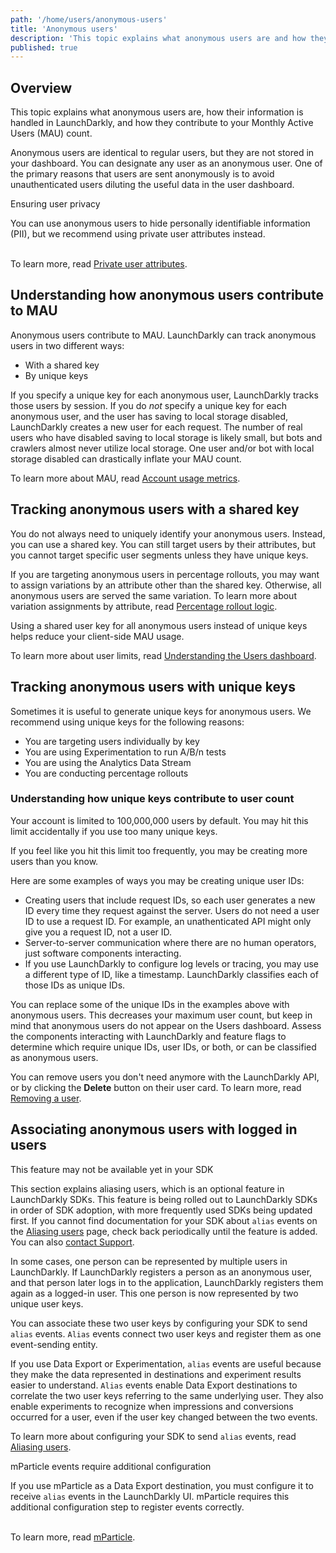 ```yaml
---
path: '/home/users/anonymous-users'
title: 'Anonymous users'
description: 'This topic explains what anonymous users are and how they contribute to your Monthly Active Users (MAU).'
published: true
---
```


## Overview

This topic explains what anonymous users are, how their information is handled in LaunchDarkly, and how they contribute to your Monthly Active Users (MAU) count.

Anonymous users are identical to regular users, but they are not stored in your dashboard. You can designate any user as an anonymous user. One of the primary reasons that users are sent anonymously is to avoid unauthenticated users diluting the useful data in the user dashboard.

<Callout intent="info">
  <CalloutTitle>Ensuring user privacy</CalloutTitle>
  <CalloutDescription>

You can use anonymous users to hide personally identifiable information (PII), but we recommend using private user
attributes instead.<br/> <br/>

To learn more, read [Private user attributes](/home/managing-users/user-attributes).

  </CalloutDescription>
</Callout>

## Understanding how anonymous users contribute to MAU

Anonymous users contribute to MAU. LaunchDarkly can track anonymous users in two different ways:

* With a shared key
* By unique keys

If you specify a unique key for each anonymous user, LaunchDarkly tracks those users by session. If you do *not* specify a unique key for each anonymous user, and the user has saving to local storage disabled, LaunchDarkly creates a new user for each request. The number of real users who have disabled saving to local storage is likely small, but bots and crawlers almost never utilize local storage. One user and/or bot with local storage disabled can drastically inflate your MAU count.

To learn more about MAU, read [Account usage metrics](/home/billing/usage-metrics).

## Tracking anonymous users with a shared key

You do not always need to uniquely identify your anonymous users. Instead, you can use a shared key. You can still target users by their attributes, but you cannot target specific user segments unless they have unique keys.

If you are targeting anonymous users in percentage rollouts, you may want to assign variations by an attribute other than the shared key. Otherwise, all anonymous users are served the same variation. To learn more about variation assignments by attribute, read [Percentage rollout logic](/home/flags/targeting-users#percentage-rollout-logic).

Using a shared user key for all anonymous users instead of unique keys helps reduce your client-side MAU usage.

To learn more about user limits, read [Understanding the Users dashboard](/home/users/users-dashboard#understanding-the-users-dashboard).

## Tracking anonymous users with unique keys

Sometimes it is useful to generate unique keys for anonymous users. We recommend using unique keys for the following reasons:

- You are targeting users individually by key
- You are using Experimentation to run A/B/n tests
- You are using the Analytics Data Stream
- You are conducting percentage rollouts

### Understanding how unique keys contribute to user count

Your account is limited to 100,000,000 users by default. You may hit this limit accidentally if you use too many unique keys.

If you feel like you hit this limit too frequently, you may be creating more users than you know.

Here are some examples of ways you may be creating unique user IDs:

* Creating users that include request IDs, so each user generates a new ID every time they request against the server. Users do not need a user ID to use a request ID. For example, an unathenticated API might only give you a request ID, not a user ID.
* Server-to-server communication where there are no human operators, just software components interacting.
* If you use LaunchDarkly to configure log levels or tracing, you may use a different type of ID, like a timestamp. LaunchDarkly classifies each of those IDs as unique IDs.

You can replace some of the unique IDs in the examples above with anonymous users. This decreases your maximum user count, but keep in mind that anonymous users do not appear on the Users dashboard. Assess the components interacting with LaunchDarkly and feature flags to determine which require unique IDs, user IDs, or both, or can be classified as anonymous users.

You can remove users you don't need anymore with the LaunchDarkly API, or by clicking the **Delete** button on their user card. To learn more, read [Removing a user](/home/users/users-dashboard#removing-a-user).

## Associating anonymous users with logged in users

<Callout intent="info">
<CalloutTitle>This feature may not be available yet in your SDK</CalloutTitle>
<CalloutDescription>

This section explains aliasing users, which is an optional feature in LaunchDarkly SDKs. This feature is being rolled out to LaunchDarkly SDKs in order of SDK adoption, with more frequently used SDKs being updated first. If you cannot find documentation for your SDK about <code>alias</code> events on the [Aliasing users](/sdk/features/aliasing-users) page, check back periodically until the feature is added. You can also [contact Support](https://support.launchdarkly.com/hc/en-us).

</CalloutDescription>
</Callout>

In some cases, one person can be represented by multiple users in LaunchDarkly. If LaunchDarkly registers a person as an anonymous user, and that person later logs in to the application, LaunchDarkly registers them again as a logged-in user. This one person is now represented by two unique user keys.

You can associate these two user keys by configuring your SDK to send `alias` events. `Alias` events connect two user keys and register them as one event-sending entity.

If you use Data Export or Experimentation, `alias` events are useful because they make the data represented in destinations and experiment results easier to understand. `Alias` events enable Data Export destinations to correlate the two user keys referring to the same underlying user. They also enable experiments to recognize when impressions and conversions occurred for a user, even if the user key changed between the two events.

To learn more about configuring your SDK to send `alias` events, read [Aliasing users](/sdk/features/aliasing-users).

<Callout intent="alert">
<CalloutTitle>mParticle events require additional configuration</CalloutTitle>
<CalloutDescription>

If you use mParticle as a Data Export destination, you must configure it to receive <code>alias</code> events in the LaunchDarkly UI. mParticle requires this additional configuration step to register events correctly.<br/><br/>

To learn more, read [mParticle](/integrations/data-export/mparticle).

</CalloutDescription>
</Callout>
